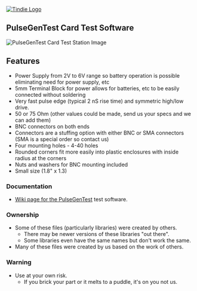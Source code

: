 
<a href="https://www.tindie.com/products/land_boards/coax-tester-fast-edge-pulse-gen-50-or-75-ohm/" ><img src="http://land-boards.com/blwiki/images/5/51/Tindie-mediums.png" alt="Tindie Logo"></img></a>

== PulseGenTest Card Test Software ==

<img src="http://land-boards.com/blwiki/images/2/2c/PulseGen_5242-720px.JPG" alt="PulseGenTest Card Test Station Image"></img>

== Features ==

* Power Supply from 2V to 6V range so battery operation is possible eliminating need for power supply, etc
* 5mm Terminal Block for power allows for batteries, etc to be easily connected without soldering
* Very fast pulse edge (typical 2 nS rise time) and symmetric high/low drive.
* 50 or 75 Ohm (other values could be made, send us your specs and we can add them)
* BNC connectors on both ends
* Connectors are a stuffing option with either BNC or SMA connectors (SMA is a special order so contact us)
* Four mounting holes - 4-40 holes
* Rounded corners fit more easily into plastic enclosures with inside radius at the corners
* Nuts and washers for BNC mounting included
* Small size (1.8" x 1.3)

=== Documentation ===

*[http://land-boards.com/wiki/index.php?title=PulseGenTest Wiki page for the PulseGenTest] test software.

=== Ownership ===

* Some of these files (particularly libraries) were created by others.
** There may be newer versions of these libraries "out there".
** Some libraries even have the same names but don't work the same.
* Many of these files were created by us based on the work of others.

=== Warning ===

* Use at your own risk.
** If you brick your part or it melts to a puddle, it's on you not us.
